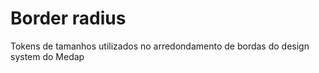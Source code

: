
<Meta title="Tokens/Radii" />

# Border radius

Tokens de tamanhos utilizados no arredondamento de bordas do design system do Medap

<Radiis radiis={formattedRadiis} />